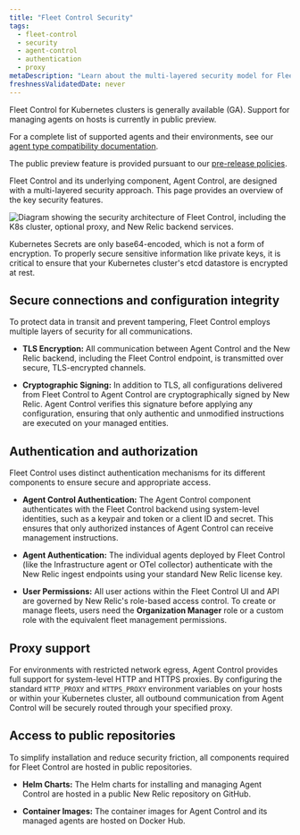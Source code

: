 ```yaml
---
title: "Fleet Control Security"
tags:
  - fleet-control
  - security
  - agent-control
  - authentication
  - proxy
metaDescription: "Learn about the multi-layered security model for Fleet Control and Agent Control, including authentication, encryption, proxy support, and configuration signing."
freshnessValidatedDate: never
---
```


<Callout title="Feature Availability">
  Fleet Control for Kubernetes clusters is generally available (GA). Support for managing agents on hosts is currently in public preview.

  For a complete list of supported agents and their environments, see our [agent type compatibility documentation](/docs/new-relic-control/agent-control/agent-types).

  The public preview feature is provided pursuant to our [pre-release policies](/docs/licenses/license-information/referenced-policies/new-relic-pre-release-policy).
</Callout>

Fleet Control and its underlying component, Agent Control, are designed with a multi-layered security approach. This page provides an overview of the key security features.

<img
  title="Fleet Control security architecture"
  alt="Diagram showing the security architecture of Fleet Control, including the K8s cluster, optional proxy, and New Relic backend services."
  src="/images/fleet-control-security-diagram.webp"
/>

<Callout title="Important: Securing Data at Rest">
  Kubernetes Secrets are only base64-encoded, which is not a form of encryption. To properly secure sensitive information like private keys, it is critical to ensure that your Kubernetes cluster's etcd datastore is encrypted at rest.
</Callout>

## Secure connections and configuration integrity

To protect data in transit and prevent tampering, Fleet Control employs multiple layers of security for all communications.

* **TLS Encryption:** All communication between Agent Control and the New Relic backend, including the Fleet Control endpoint, is transmitted over secure, TLS-encrypted channels.

* **Cryptographic Signing:** In addition to TLS, all configurations delivered from Fleet Control to Agent Control are cryptographically signed by New Relic. Agent Control verifies this signature before applying any configuration, ensuring that only authentic and unmodified instructions are executed on your managed entities.

## Authentication and authorization

Fleet Control uses distinct authentication mechanisms for its different components to ensure secure and appropriate access.

* **Agent Control Authentication:** The Agent Control component authenticates with the Fleet Control backend using system-level identities, such as a keypair and token or a client ID and secret. This ensures that only authorized instances of Agent Control can receive management instructions.

* **Agent Authentication:** The individual agents deployed by Fleet Control (like the Infrastructure agent or OTel collector) authenticate with the New Relic ingest endpoints using your standard New Relic license key.

* **User Permissions:** All user actions within the Fleet Control UI and API are governed by New Relic's role-based access control. To create or manage fleets, users need the **Organization Manager** role or a custom role with the equivalent fleet management permissions.

## Proxy support

For environments with restricted network egress, Agent Control provides full support for system-level HTTP and HTTPS proxies. By configuring the standard `HTTP_PROXY` and `HTTPS_PROXY` environment variables on your hosts or within your Kubernetes cluster, all outbound communication from Agent Control will be securely routed through your specified proxy.

## Access to public repositories

To simplify installation and reduce security friction, all components required for Fleet Control are hosted in public repositories.

* **Helm Charts:** The Helm charts for installing and managing Agent Control are hosted in a public New Relic repository on GitHub.

* **Container Images:** The container images for Agent Control and its managed agents are hosted on Docker Hub.
